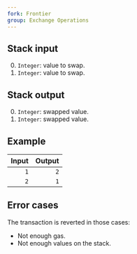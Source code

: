 ```yaml
---
fork: Frontier
group: Exchange Operations
---
```


## Stack input

0. `Integer`: value to swap.
1. `Integer`: value to swap.

## Stack output

0. `Integer`: swapped value.
1. `Integer`: swapped value.

## Example

| Input | Output |
|------:|-------:|
| `1` | `2` |
| `2` | `1` |

## Error cases

The transaction is reverted in those cases:
- Not enough gas.
- Not enough values on the stack.
